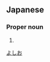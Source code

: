 ==Japanese==
{{ja-kanjitab|捷|夫}}

===Proper noun===
{{ja-pos|proper|よしお}}

# {{given name|male|lang=ja}}

[[Category:Japanese male given names|よしお]]